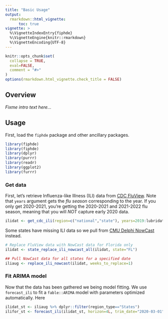 ```yaml
---
title: "Basic Usage"
output: 
  rmarkdown::html_vignette:
      toc: true
vignette: >
  %\VignetteIndexEntry{fiphde}
  %\VignetteEngine{knitr::rmarkdown}
  %\VignetteEncoding{UTF-8}
---
```


```r
knitr::opts_chunk$set(
  collapse = TRUE,
  eval=FALSE,
  comment = "#>"
)
options(rmarkdown.html_vignette.check_title = FALSE)
```

## Overview

_Fixme intro text here..._

## Usage

First, load the `fiphde` package and other ancillary packages.

```r
library(fiphde)
library(fiphde)
library(dplyr)
library(purrr)
library(readr)
library(ggplot2)
library(furrr)
```

### Get data

First, let's retrieve Influenza-like Illness (ILI) data from [CDC FluView](https://gis.cdc.gov/grasp/fluview/fluportaldashboard.html). Note that `years` argument gets the *flu season* corresponding to the year. If you only get 2020-2021, you're getting the 2020-2021 and 2021-2022 flu season, meaning that you will *NOT* capture early 2020 data.

```r
ilidat <- get_cdc_ili(region=c("national","state"), years=2019:lubridate::year(lubridate::today()))
```

Some states have missing ILI data so we pull from [CMU Delphi NowCast](https://delphi.cmu.edu/nowcast/) instead.

```r
# Replace FluView data with NowCast data for Florida only
ilidat <- state_replace_ili_nowcast_all(ilidat, state="FL")

## Pull NowCast data for all states for a specified date
iliaug <- replace_ili_nowcast(ilidat, weeks_to_replace=1)
```

### Fit ARIMA model

Now that the data has been gathered we being model fitting. We use `forecast_ili` to fit a `fable::ARIMA` model with parameters optimized automatically. Here 

```r
ilidat_st <- iliaug %>% dplyr::filter(region_type=="States")
ilifor_st <- forecast_ili(ilidat_st, horizon=4L, trim_date="2020-03-01")
```
